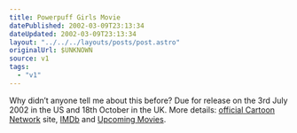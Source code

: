```yaml
---
title: Powerpuff Girls Movie
datePublished: 2002-03-09T23:13:34
dateUpdated: 2002-03-09T23:13:34
layout: "../../../layouts/posts/post.astro"
originalUrl: $UNKNOWN
source: v1
tags:
  - "v1"
---
```


Why didn&#8217;t anyone tell me about this before? Due for release on the 3rd July 2002 in the US and 18th October in the UK. More details: [official Cartoon Network][1] site, [IMDb][2] and [Upcoming Movies][3].

[1]: http://www.cartoonnetwork.com/POWERPUFF/movie/
[2]: http://uk.imdb.com/Title?0289408
[3]: http://www.upcomingmovies.com/powerpuffgirls.html
